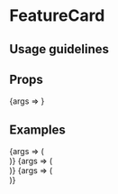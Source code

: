 
<Meta title="FeatureCard" component={FeatureCard} />

# FeatureCard

## Usage guidelines

## Props

<Canvas>
	<Story
		args={{
			alt: 'A crowded department store checkout',
			imageSize: 'large',
			kicker: "The buck stops here",
			src: "https://cms.qz.com/wp-content/uploads/2017/11/walmart1-e1510848655454.jpg",
			title: "How to shop without destroying the climate",
			textSize: 'large',
		}}
		name="Default"
	>
		{args => <FeatureCard {...args} />}
	</Story>
</Canvas>

<ArgsTable story="Default" />

## Examples

<Canvas>
	<Story
		args={{
			alt: 'A crowded department store checkout',
			imageSize: 'small',
			kicker: "The buck stops here",
			src: "https://cms.qz.com/wp-content/uploads/2017/11/walmart1-e1510848655454.jpg",
			title: "How to shop without destroying the climate",
			textSize: 'small',
		}}
		name="Fixed width"
	>
		{args => (
			<div style={{ width: 315 }}>
				<FeatureCard {...args} />
			</div>
		)}
	</Story>
</Canvas>

<Canvas>
	<Story
		args={{
			alt: 'Some text',
			imageSize: 'small',
			kicker: "Quartz at Work (from home)",
			showPlayIcon: true,
			src: "https://cms.qz.com/wp-content/uploads/2020/04/Tightrope-e1586961655857.jpg",
			title: "Watch Quartz's workshop on leading teams through tension",
			textSize: 'small',
		}}
		name="Play icon"
	>
		{args => (
			<div style={{ width: 315 }}>
				<FeatureCard {...args} />
			</div>
		)}
	</Story>
</Canvas>

<Canvas>
	<Story
		args={{
			alt: 'A mug full of office supplies and activist signs',
			description: 'Employee activists are transforming the workplace—and making companies better in the process.',
			imageSize: 'large',
			isPortrait: true,
			src: "https://cms.qz.com/wp-content/uploads/2020/12/workplace_cover.jpg",
			title: "The rise of employee activists",
			textSize: 'medium',
		}}
		name="Portrait"
	>
		{args => (
			<div style={{ width: 310 }}>
				<FeatureCard {...args} />
			</div>
		)}
	</Story>
</Canvas>
